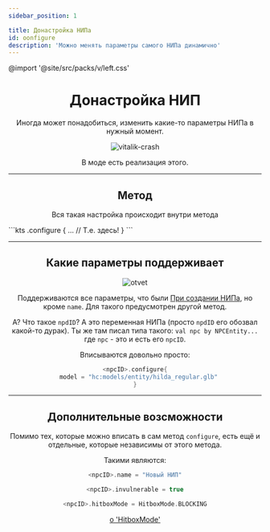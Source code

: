 ```yaml
---
sidebar_position: 1

title: Донастройка НИПа
id: oonfigure
description: 'Можно менять параметры самого НИПа динамично'
---
```


@import '@site/src/packs/v/left.css'

<div align="center">

# Донастройка НИП

Иногда может понадобиться, изменить какие-то параметры НИПа в нужный момент.

![vitalik-crash](@site/static/img/doc/vitalik-crash.png)

В моде есть реализация этого.

---

## Метод

Вся такая настройка происходит внутри метода
<div align="left">
```kts
<npcID>.configure {
  ... // Т.е. здесь!
}
```
</div>

---

## Какие параметры поддерживает

<div className="box">
<div className="gif">

![otvet](@site/static/img/doc/npc/otvet.gif)

</div>
<div className="txt">

Поддерживаются все параметры, что были [При создании НИПа](./0-create), но кроме `name`. Для такого предусмотрен другой метод.

А? Что такое `npdID`? А это переменная НИПа (просто `npdID` его обозвал какой-то дурак). Ты же там писал типа такого: `val npc by NPCEntity...` где `npc` - это и есть его `npcID`.

Вписываются довольно просто:

```kts title="Пример"
<npcID>.configure{
  model = "hc:models/entity/hilda_regular.glb"
}
```

</div>
</div>

---

## Дополнительные возсможности

Помимо тех, которые можно вписать в сам метод `configure`, есть ещё и отдельные, которые независимы от этого метода.

Такими являются:
```kts title="Возможность менять иня НИПа"
<npcID>.name = "Новый НИП"
```
```kts title="Возможность сделать Бессмертным"
<npcID>.invulnerable = true
```
```kts title="Возможность менять режим колизии с НИПом"
<npcID>.hitboxMode = HitboxMode.BLOCKING
```
[о 'HitboxMode'](../../99-resources/1-hitbox-mode)

</div>